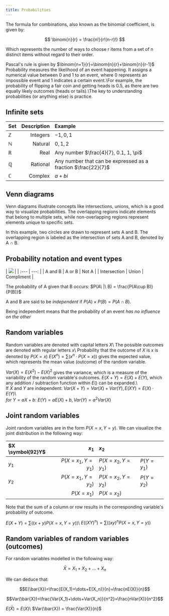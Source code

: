 ```yaml
---
title: Probabilities
---
```

The formula for combinations, also known as the binomial coefficient, is given by:

```math

\binom{n}{r} = \frac{n!}{r!(n-r)!}

```

Which represents the number of ways to choose r items from a set of n distinct items without regard to their order.

Pascal's rule is given by $\binom{n+1}{r}=\binom{n}{r}+\binom{n}{r-1}$
Probability measures the likelihood of an event happening. It assigns a numerical value between 0 and 1 to an event, where 0 represents an impossible event and 1 indicates a certain event.\\For example, the probability of flipping a fair coin and getting heads is 0.5, as there are two equally likely outcomes (heads or tails).\\The key to understanding probabilities (or anything else) is practice.


## Infinite sets



| **Set** | **Description** | **Example** |
| :--- | ---: | :--- |
| $\mathds{Z}$ | Integers | $-1,0,1$ |
| $\mathds{N}$ | Natural | $0,1,2$ |
| $\mathds{R}$ | Real | Any number $\frac{4}{7}, 0.1, 1, \pi$ |
| $\mathds{Q}$ | Rational | Any number that can be expressed as a fraction $\frac{22}{7}$ |
| $\mathds{C}$ | Complex | $a+bi$ |




## Venn diagrams

Venn diagrams illustrate concepts like intersections, unions, which is a good way to visualize probabilities. The overlapping regions indicate elements that belong to multiple sets, while non-overlapping regions represent elements unique to specific sets.

In this example, two circles are drawn to represent sets A and B. The overlapping region is labeled as the intersection of sets A and B, denoted by A $\cap$ B.














## Probability notation and event types



| ![](./IMG/NOT.png) |
| :--- | ---: |
| A and B | A or B | Not A |
| Intersection | Union | Compliment |


The probability of A given that B occurs: $P(A\ |\ B) = \frac{P(A\cup B)}{P(B)}$

A and B are said to be *independent* if $P(A) \times P(B) = P(A\cap B)$.

Being independent means that the probability of an event *has no influence on the other*


## Random variables

Random variables are denoted with capital letters $X$\\
The possible outcomes are denoted with regular letters $x$\\
Probability that the outcome of $X$ is $x$ is denoted by $P(X=x)$
$E(X^n)=\sum(x^n\cdot P(X=x))$ gives the expected value, which represents the mean value (outcome) of the random variable.

$Var(X)=E(X^2)-E(X)^2$ gives the variance, which is a measure of the variability of the random variable's outcomes.
$E(X+Y)=E(X)+E(Y)$, which any addition / subtraction function within $E()$ can be expanded.\\\
If $X$ and $Y$ are independent:
$Var(X+Y) = Var(X) + Var(Y),         E(XY)    = E(X)\cdot E(Y)$\\\
$for\ Y=aX+b:$ $E(Y)=aE(X)+b,         Var(Y)=a^2Var(X)$



## Joint random variables

Joint random variables are in the form $P(X=x, Y=y)$. We can visualize the joint distribution in the following way:


| $X \symbol{92}Y$ | $x_1$ | $x_2$ |  |
| :--- | ---: | :--- | :--- |
| $y_1$ | $P(X=x_1, Y=y_1)$ | $P(X=x_2, Y=y_1)$ | $P(Y=y_1)$ |
| $y_2$ | $P(X=x_1, Y=y_2)$ | $P(X=x_2, Y=y_2)$ | $P(Y=y_2)$ |
|  | $P(X=x_1)$ | $P(X=x_2)$ |  |



Note that the sum of a column or row results in the corresponding variable's probability of outcome.

$E(X+Y)   = \sum((x+y) P(X=x, Y=y))$\\
$E((XY)^n) = \sum((xy)^n P(X=x, Y=y))$


## Random variables of random variables (outcomes)

For random variables modelled in the following way:
```math
\bar{X}=X_1+X_2+\dots+X_n
```
We can deduce that:
```math
E(\bar{X})=\frac{E(X_1)+\dots+E(X_n)}{n}=\frac{nE(X)}{n}
```
```math
Var(\bar{X})=\frac{Var(X_1)+\dots+Var(X_n)}{n^2}=\frac{nVar(X)}{n^2}
```

$E(\bar{X})   = E(X)$\\
$Var(\bar{X}) = \frac{Var(X)}{n}$
